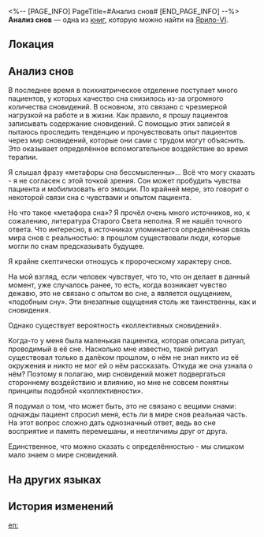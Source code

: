 <%-- [PAGE_INFO]
PageTitle=#Анализ снов#
[END_PAGE_INFO] --%>
{{Дополнить}}
{{Книга Инфобокс
|id           = 031
|partIds      = 190139
|Название     = 
|Изображение  = Иконка Книга.png
|Мир          = Ярило-VI
|Томов        = 1
|Автор        = <!--нужно добавить-->
|Описание     = Рукописные заметки психиатра. Насколько правдоподобны сны?
|Том1         = {{tx}}
|Источник1    = {{tx|Отсутствует источник}}
|Персонажи    = 
|Фракции      = 
}}
'''Анализ снов''' — одна из [[Книги|книг]], которую можно найти на [[Ярило-VI]].

==Локация==
{{Отметка карты|<!--название карты-->|<!--id отметки-->}}

==Анализ снов==
В последнее время в психиатрическое отделение поступает много пациентов, у которых качество сна снизилось из-за огромного количества сновидений. В основном, это связано с чрезмерной нагрузкой на работе и в жизни. Как правило, я прошу пациентов записывать содержание сновидений. С помощью этих записей я пытаюсь проследить тенденцию и прочувствовать опыт пациентов через мир сновидений, которые они сами с трудом могут объяснить. Это оказывает определённое вспомогательное воздействие во время терапии.

Я слышал фразу «метафоры сна бессмысленны»... Всё что могу сказать - я не согласен с этой точкой зрения. Сон может пробудить чувства пациента и мобилизовать его эмоции. По крайней мере, это говорит о некоторой связи сна с чувствами и опытом пациента.

Но что такое «метафора сна»? Я прочёл очень много источников, но, к сожалению, литература Старого Света неполна. Я не нашёл точного ответа. Что интересно, в источниках упоминается определённая связь мира снов с реальностью: в прошлом существовали люди, которые могли по снам предсказывать будущее.

Я крайне скептически отношусь к пророческому характеру снов.

На мой взгляд, если человек чувствует, что то, что он делает в данный момент, уже случалось ранее, то есть, когда возникает чувство дежавю, это не связано с опытом во сне, а является ощущением, «подобным сну». Эти внезапные ощущения столь же таинственны, как и сновидения.

Однако существует вероятность «коллективных сновидений».

Когда-то у меня была маленькая пациентка, которая описала ритуал, проводимый в её сне. Насколько мне известно, такой ритуал существовал только в далёком прошлом, о нём не знал никто из её окружения и никто не мог ей о нём рассказать. Откуда же она узнала о нём? Поэтому я полагаю, мир сновидений может подвергаться стороннему воздействию и влиянию, но мне не совсем понятны принципы подобной «коллективности».

Я подумал о том, что может быть, это не связано с вещими снами: однажды пациент спросил меня, есть ли в мире снов реальная часть. На этот вопрос сложно дать однозначный ответ, ведь во сне восприятие и память перемешаны, и неотличимы друг от друга.

Единственное, что можно сказать с определённостью - мы слишком мало знаем о мире сновидений.

==На других языках==
{{На других языках
|en   = Dreamland Analysis
|zhs  = 关于梦境分析
|zht  = 關於夢境分析
|ja   = 夢の世界に関する分析
|ko   = 꿈세계에 대한 분석
|es   = Sobre el análisis de los sueños
|fr   = Analyse du pays des rêves
|ru   = Анализ снов
|th   = การวิเคราะห์ความฝัน
|vi   = Phân Tích Giấc Mơ
|de   = Traumanalyse
|id   = Analisis Dreamland
|pt   = Análise da Terra dos Sonhos
}}

==История изменений==
{{История изменений|3.5}}

[[en:]]
